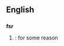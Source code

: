 {{rfd}}

==English==

==={{Abbreviation}}===
'''fsr'''
# {{cattag3|internet|chat-room|slang}}: for some reason